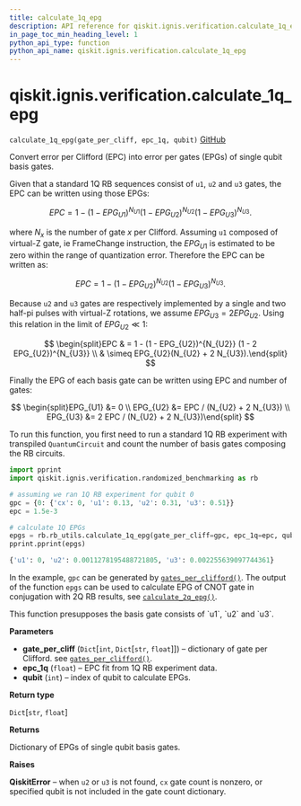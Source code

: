 ```yaml
---
title: calculate_1q_epg
description: API reference for qiskit.ignis.verification.calculate_1q_epg
in_page_toc_min_heading_level: 1
python_api_type: function
python_api_name: qiskit.ignis.verification.calculate_1q_epg
---
```


# qiskit.ignis.verification.calculate\_1q\_epg

<span id="qiskit.ignis.verification.calculate_1q_epg" />

`calculate_1q_epg(gate_per_cliff, epc_1q, qubit)` [GitHub](https://github.com/qiskit-community/qiskit-ignis/tree/stable/0.6/qiskit/ignis/verification/randomized_benchmarking/rb_utils.py "view source code")

Convert error per Clifford (EPC) into error per gates (EPGs) of single qubit basis gates.

Given that a standard 1Q RB sequences consist of `u1`, `u2` and `u3` gates, the EPC can be written using those EPGs:

$$
EPC = 1 - (1 - EPG_{U1})^{N_{U1}} (1 - EPG_{U2})^{N_{U2}} (1 - EPG_{U3})^{N_{U3}}.
$$

where $N_{x}$ is the number of gate $x$ per Clifford. Assuming `u1` composed of virtual-Z gate, ie FrameChange instruction, the $EPG_{U1}$ is estimated to be zero within the range of quantization error. Therefore the EPC can be written as:

$$
EPC = 1 - (1 - EPG_{U2})^{N_{U2}} (1 - EPG_{U3})^{N_{U3}}.
$$

Because `u2` and `u3` gates are respectively implemented by a single and two half-pi pulses with virtual-Z rotations, we assume $EPG_{U3} = 2EPG_{U2}$. Using this relation in the limit of $EPG_{U2} \ll 1$:

$$
\begin{split}EPC & = 1 - (1 - EPG_{U2})^{N_{U2}} (1 - 2 EPG_{U2})^{N_{U3}} \\
    & \simeq EPG_{U2}(N_{U2} + 2 N_{U3}).\end{split}
$$

Finally the EPG of each basis gate can be written using EPC and number of gates:

$$
\begin{split}EPG_{U1} &= 0 \\
EPG_{U2} &= EPC / (N_{U2} + 2 N_{U3}) \\
EPG_{U3} &= 2 EPC / (N_{U2} + 2 N_{U3})\end{split}
$$

To run this function, you first need to run a standard 1Q RB experiment with transpiled `QuantumCircuit` and count the number of basis gates composing the RB circuits.

```python
import pprint
import qiskit.ignis.verification.randomized_benchmarking as rb

# assuming we ran 1Q RB experiment for qubit 0
gpc = {0: {'cx': 0, 'u1': 0.13, 'u2': 0.31, 'u3': 0.51}}
epc = 1.5e-3

# calculate 1Q EPGs
epgs = rb.rb_utils.calculate_1q_epg(gate_per_cliff=gpc, epc_1q=epc, qubit=0)
pprint.pprint(epgs)
```

```python
{'u1': 0, 'u2': 0.0011278195488721805, 'u3': 0.002255639097744361}
```

In the example, `gpc` can be generated by [`gates_per_clifford()`](qiskit.ignis.verification.gates_per_clifford "qiskit.ignis.verification.gates_per_clifford"). The output of the function `epgs` can be used to calculate EPG of CNOT gate in conjugation with 2Q RB results, see [`calculate_2q_epg()`](qiskit.ignis.verification.calculate_2q_epg "qiskit.ignis.verification.calculate_2q_epg").

<Admonition title="Note" type="note">
  This function presupposes the basis gate consists of `u1`, `u2` and `u3`.
</Admonition>

**Parameters**

*   **gate\_per\_cliff** (`Dict`\[`int`, `Dict`\[`str`, `float`]]) – dictionary of gate per Clifford. see [`gates_per_clifford()`](qiskit.ignis.verification.gates_per_clifford "qiskit.ignis.verification.gates_per_clifford").
*   **epc\_1q** (`float`) – EPC fit from 1Q RB experiment data.
*   **qubit** (`int`) – index of qubit to calculate EPGs.

**Return type**

`Dict`\[`str`, `float`]

**Returns**

Dictionary of EPGs of single qubit basis gates.

**Raises**

**QiskitError** – when `u2` or `u3` is not found, `cx` gate count is nonzero, or specified qubit is not included in the gate count dictionary.

